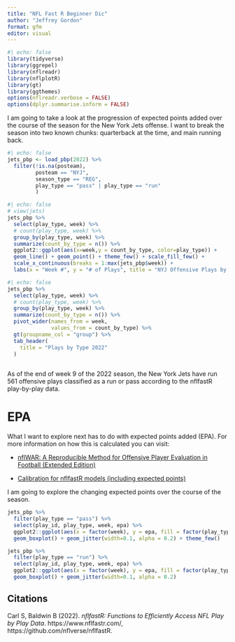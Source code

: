 ```yaml
---
title: "NFL Fast R Beginner Dic"
author: "Jeffrey Gordon"
format: gfm
editor: visual
---
```


```r
#| echo: false
library(tidyverse)
library(ggrepel)
library(nflreadr)
library(nflplotR)
library(gt)
library(ggthemes)
options(nflreadr.verbose = FALSE)
options(dplyr.summarise.inform = FALSE)
```

I am going to take a look at the progression of expected points added over the course of the season for the New York Jets offense. I want to break the season into two known chunks: quarterback at the time, and main running back.

```r
#| echo: false
jets_pbp <- load_pbp(2022) %>%
  filter(!is.na(posteam), 
         posteam == "NYJ", 
         season_type == "REG", 
         play_type == "pass" | play_type == "run"
         )
```

```r
#| echo: false
# view(jets)
jets_pbp %>%
  select(play_type, week) %>%
  # count(play_type, week) %>%
  group_by(play_type, week) %>%
  summarize(count_by_type = n()) %>%
  ggplot2::ggplot(aes(x=week,y = count_by_type, color=play_type)) + 
  geom_line() + geom_point() + theme_few() + scale_fill_few() +
  scale_x_continuous(breaks = 1:max(jets_pbp$week)) + 
  labs(x = "Week #", y = "# of Plays", title = "NYJ Offensive Plays by Type 2022")

```

```r
#| echo: false
jets_pbp %>%
  select(play_type, week) %>%
  # count(play_type, week) %>%
  group_by(play_type, week) %>%
  summarize(count_by_type = n()) %>%
  pivot_wider(names_from = week,
              values_from = count_by_type) %>%
  gt(groupname_col = "group") %>%
  tab_header(
    title = "Plays by Type 2022"
  )
  
```

As of the end of week 9 of the 2022 season, the New York Jets have run 561 offensive plays classified as a run or pass according to the nflfastR play-by-play data.

# EPA

What I want to explore next has to do with expected points added (EPA). For more information on how this is calculated you can visit:

-   [nflWAR: A Reproducible Method for Offensive Player Evaluation in Football (Extended Edition)](https://arxiv.org/pdf/1802.00998.pdf)

-   [Calibration for nflfastR models (including expected points)](https://www.opensourcefootball.com/posts/2020-09-28-nflfastr-ep-wp-and-cp-models/#ep-model-features)

I am going to explore the changing expected points over the course of the season.

```r
jets_pbp %>%
  filter(play_type == "pass") %>%
  select(play_id, play_type, week, epa) %>%
  ggplot2::ggplot(aes(x = factor(week), y = epa, fill = factor(play_type))) +
  geom_boxplot() + geom_jitter(width=0.1, alpha = 0.2) + theme_few()
```

```r
jets_pbp %>%
  filter(play_type == "run") %>%
  select(play_id, play_type, week, epa) %>%
  ggplot2::ggplot(aes(x = factor(week), y = epa, fill = factor(play_type))) +
  geom_boxplot() + geom_jitter(width=0.1, alpha = 0.2)
```

## Citations

Carl S, Baldwin B (2022). *nflfastR: Functions to Efficiently Access NFL Play by Play Data*. https://www.nflfastr.com/, https://github.com/nflverse/nflfastR.
